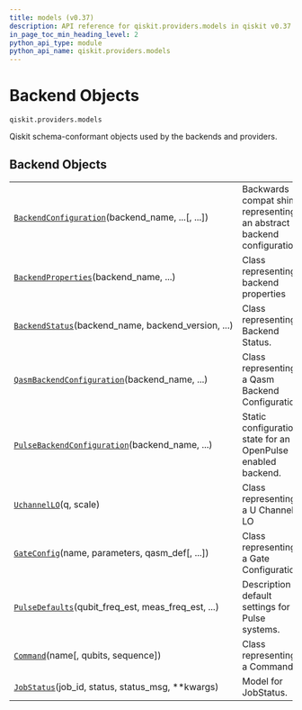 ```yaml
---
title: models (v0.37)
description: API reference for qiskit.providers.models in qiskit v0.37
in_page_toc_min_heading_level: 2
python_api_type: module
python_api_name: qiskit.providers.models
---
```


<span id="module-qiskit.providers.models" />

<span id="qiskit-providers-models" />

<span id="backend-objects-qiskit-providers-models" />

# Backend Objects

`qiskit.providers.models`

Qiskit schema-conformant objects used by the backends and providers.

## Backend Objects

|                                                                                                                                                          |                                                                       |
| -------------------------------------------------------------------------------------------------------------------------------------------------------- | --------------------------------------------------------------------- |
| [`BackendConfiguration`](qiskit.providers.models.BackendConfiguration "qiskit.providers.models.BackendConfiguration")(backend\_name, ...\[, ...])        | Backwards compat shim representing an abstract backend configuration. |
| [`BackendProperties`](qiskit.providers.models.BackendProperties "qiskit.providers.models.BackendProperties")(backend\_name, ...)                         | Class representing backend properties                                 |
| [`BackendStatus`](qiskit.providers.models.BackendStatus "qiskit.providers.models.BackendStatus")(backend\_name, backend\_version, ...)                   | Class representing Backend Status.                                    |
| [`QasmBackendConfiguration`](qiskit.providers.models.QasmBackendConfiguration "qiskit.providers.models.QasmBackendConfiguration")(backend\_name, ...)    | Class representing a Qasm Backend Configuration.                      |
| [`PulseBackendConfiguration`](qiskit.providers.models.PulseBackendConfiguration "qiskit.providers.models.PulseBackendConfiguration")(backend\_name, ...) | Static configuration state for an OpenPulse enabled backend.          |
| [`UchannelLO`](qiskit.providers.models.UchannelLO "qiskit.providers.models.UchannelLO")(q, scale)                                                        | Class representing a U Channel LO                                     |
| [`GateConfig`](qiskit.providers.models.GateConfig "qiskit.providers.models.GateConfig")(name, parameters, qasm\_def\[, ...])                             | Class representing a Gate Configuration                               |
| [`PulseDefaults`](qiskit.providers.models.PulseDefaults "qiskit.providers.models.PulseDefaults")(qubit\_freq\_est, meas\_freq\_est, ...)                 | Description of default settings for Pulse systems.                    |
| [`Command`](qiskit.providers.models.Command "qiskit.providers.models.Command")(name\[, qubits, sequence])                                                | Class representing a Command.                                         |
| [`JobStatus`](qiskit.providers.models.JobStatus "qiskit.providers.models.JobStatus")(job\_id, status, status\_msg, \*\*kwargs)                           | Model for JobStatus.                                                  |

